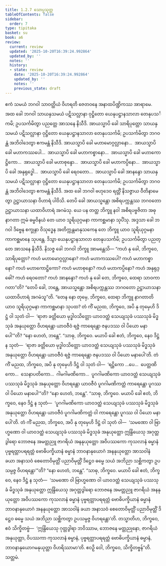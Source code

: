 ```yaml
---
title: 1.2.7 သောပ္ပသုတ္တ
tableOfContents: false
sidebar:
  order: 7
type: tipitaka
basket: su
book: a6
review:
  current: review
  updated: '2025-10-20T16:39:24.992864'
  updated_by: ''
  notes: ''
  history:
  - state: review
    date: '2025-10-20T16:39:24.992864'
    updated_by: ''
    notes: ''
    previous_state: draft
---
```



<DynamicBreadcrumb />


<ReviewStatus review={frontmatter.review} showDetails={true} />

<HypothesisAnnotation frontmatter={frontmatter} />

<Division number="17" book="a6" e="ch" v="16" p="264">

<Paragraph number="93" book="a6">
ဧကံ သမယံ ဘဂဝါ သာဝတ္ထိယံ ဝိဟရတိ ဇေတဝနေ အနာထပိဏ္ဍိကဿ အာရာမေ. အထ ခေါ ဘဂဝါ သာယနှသမယံ ပဋိသလ္လာနာ ဝုဋ္ဌိတော ယေနုပဋ္ဌာနသာလာ တေနုပသင်္ကမိ; ဥပသင်္ကမိတွာ ပညတ္တေ အာသနေ နိသီဒိ. အာယသ္မာပိ ခေါ သာရိပုတ္တော သာယနှသမယံ ပဋိသလ္လာနာ ဝုဋ္ဌိတော ယေနုပဋ္ဌာနသာလာ တေနုပသင်္ကမိ; ဥပသင်္ကမိတွာ ဘဂဝန္တံ အဘိဝါဒေတွာ ဧကမန္တံ နိသီဒိ. အာယသ္မာပိ ခေါ မဟာမောဂ္ဂလ္လာနော…  အာယသ္မာပိ ခေါ မဟာကဿပေါ…  အာယသ္မာပိ ခေါ မဟာကစ္စာနော…  အာယသ္မာပိ ခေါ မဟာကောဋ္ဌိကော…  အာယသ္မာပိ ခေါ မဟာစုန္ဒော…  အာယသ္မာပိ ခေါ မဟာကပ္ပိနော…  အာယသ္မာပိ ခေါ အနုရုဒ္ဓေါ…  အာယသ္မာပိ ခေါ ရေဝတော…  အာယသ္မာပိ ခေါ အာနန္ဒော သာယနှသမယံ ပဋိသလ္လာနာ ဝုဋ္ဌိတော ယေနုပဋ္ဌာနသာလာ တေနုပသင်္ကမိ; ဥပသင်္ကမိတွာ ဘဂဝန္တံ အဘိဝါဒေတွာ ဧကမန္တံ နိသီဒိ. အထ ခေါ ဘဂဝါ ဗဟုဒေဝ ရတ္တိံ နိသဇ္ဇာယ ဝီတိနာမေတွာ ဥဋ္ဌာယာသနာ ဝိဟာရံ ပါဝိသိ. တေပိ ခေါ အာယသ္မန္တော အစိရပက္ကန္တဿ ဘဂဝတော ဥဋ္ဌာယာသနာ ယထာဝိဟာရံ အဂမံသု. ယေ ပန တတ္ထ ဘိက္ခူ နဝါ အစိရပဗ္ဗဇိတာ အဓုနာဂတာ ဣမံ ဓမ္မဝိနယံ တေ ယာဝ သူရိယုဂ္ဂမနာ ကာကစ္ဆမာနာ သုပိံသု. အဒ္ဒသာ ခေါ ဘဂဝါ ဒိဗ္ဗေန စက္ခုနာ ဝိသုဒ္ဓေန အတိက္ကန္တမာနုသကေန တေ ဘိက္ခူ ယာဝ သူရိယုဂ္ဂမနာ ကာကစ္ဆမာနေ သုပန္တေ. ဒိသွာ ယေနုပဋ္ဌာနသာလာ တေနုပသင်္ကမိ; ဥပသင်္ကမိတွာ ပညတ္တေ အာသနေ နိသီဒိ. နိသဇ္ဇ ခေါ ဘဂဝါ ဘိက္ခူ အာမန္တေသိ—
</Paragraph>

<Paragraph number="94" book="a6">
“ကဟံ နု ခေါ, ဘိက္ခဝေ, သာရိပုတ္တော? ကဟံ မဟာမောဂ္ဂလ္လာနော? ကဟံ မဟာကဿပေါ? ကဟံ မဟာကစ္စာနော? ကဟံ မဟာကောဋ္ဌိကော? ကဟံ မဟာစုန္ဒော? ကဟံ မဟာကပ္ပိနော? ကဟံ အနုရုဒ္ဓေါ? ကဟံ ရေဝတော? ကဟံ အာနန္ဒော? ကဟံ နု ခေါ တေ, ဘိက္ခဝေ, ထေရာ သာဝကာ ဂတာ”တိ? “တေပိ ခေါ, ဘန္တေ, အာယသ္မန္တော အစိရပက္ကန္တဿ ဘဂဝတော ဥဋ္ဌာယာသနာ ယထာဝိဟာရံ အဂမံသူ”တိ. “တေန နော တုမှေ, ဘိက္ခဝေ, ထေရာ ဘိက္ခူ နာဂတာတိ ယာဝ သူရိယုဂ္ဂမနာ ကာကစ္ဆမာနာ သုပထ? တံ ကိံ မညထ, ဘိက္ခဝေ, အပိ နု တုမှေဟိ ဒိဋ္ဌံ ဝါ သုတံ ဝါ—  ‘ရာဇာ ခတ္တိယော မုဒ္ဓါဝသိတ္တော ယာဝဒတ္ထံ သေယျသုခံ ပဿသုခံ မိဒ္ဓသုခံ အနုယုတ္တော ဝိဟရန္တော ယာဝဇီဝံ ရဇ္ဇံ ကာရေန္တော ဇနပဒဿ ဝါ ပိယော မနာပေါ’”တိ? “နော ဟေတံ, ဘန္တေ”. “သာဓု, ဘိက္ခဝေ. မယာပိ ခေါ ဧတံ, ဘိက္ခဝေ, နေဝ ဒိဋ္ဌံ န သုတံ—  ‘ရာဇာ ခတ္တိယော မုဒ္ဓါဝသိတ္တော ယာဝဒတ္ထံ သေယျသုခံ ပဿသုခံ မိဒ္ဓသုခံ အနုယုတ္တော ဝိဟရန္တော ယာဝဇီဝံ ရဇ္ဇံ ကာရေန္တော ဇနပဒဿ ဝါ ပိယော မနာပေါ’တိ.
</Paragraph>

<Paragraph number="95" book="a6">
တံ ကိံ မညထ, ဘိက္ခဝေ, အပိ နု တုမှေဟိ ဒိဋ္ဌံ ဝါ သုတံ ဝါ—  ‘ရဋ္ဌိကော …ပေ…  ပေတ္တဏိကော…  သေနာပတိကော…  ဂါမဂါမဏိကော…  ပူဂဂါမဏိကော ယာဝဒတ္ထံ သေယျသုခံ ပဿသုခံ မိဒ္ဓသုခံ အနုယုတ္တော ဝိဟရန္တော ယာဝဇီဝံ ပူဂဂါမဏိကတ္တံ ကာရေန္တော ပူဂဿ ဝါ ပိယော မနာပေါ’”တိ? “နော ဟေတံ, ဘန္တေ”. “သာဓု, ဘိက္ခဝေ. မယာပိ ခေါ ဧတံ, ဘိက္ခဝေ, နေဝ ဒိဋ္ဌံ န သုတံ—  ‘ပူဂဂါမဏိကော ယာဝဒတ္ထံ သေယျသုခံ ပဿသုခံ မိဒ္ဓသုခံ အနုယုတ္တော ဝိဟရန္တော ယာဝဇီဝံ ပူဂဂါမဏိကတ္တံ ဝါ ကာရေန္တော ပူဂဿ ဝါ ပိယော မနာပေါ’တိ.
</Paragraph>

<Paragraph number="96" book="a6">
တံ ကိံ မညထ, ဘိက္ခဝေ, အပိ နု တုမှေဟိ ဒိဋ္ဌံ ဝါ သုတံ ဝါ—  ‘သမဏော ဝါ ဗြာဟ္မဏော ဝါ ယာဝဒတ္ထံ သေယျသုခံ ပဿသုခံ မိဒ္ဓသုခံ အနုယုတ္တော ဣန္ဒြိယေသု အဂုတ္တဒွါရော ဘောဇနေ အမတ္တညူ ဇာဂရိယံ အနနုယုတ္တော အဝိပဿကော ကုသလာနံ ဓမ္မာနံ ပုဗ္ဗရတ္တာပရရတ္တံ ဗောဓိပက္ခိယာနံ ဓမ္မာနံ ဘာဝနာနုယောဂံ အနနုယုတ္တော အာသဝါနံ ခယာ အနာသဝံ စေတောဝိမုတ္တိံ ပညာဝိမုတ္တိံ ဒိဋ္ဌေဝ ဓမ္မေ သယံ အဘိညာ သစ္ဆိကတွာ ဥပသမ္ပဇ္ဇ ဝိဟရန္တော’”တိ? “နော ဟေတံ, ဘန္တေ”. “သာဓု, ဘိက္ခဝေ. မယာပိ ခေါ ဧတံ, ဘိက္ခဝေ, နေဝ ဒိဋ္ဌံ န သုတံ—  ‘သမဏော ဝါ ဗြာဟ္မဏော ဝါ ယာဝဒတ္ထံ သေယျသုခံ ပဿသုခံ မိဒ္ဓသုခံ အနုယုတ္တော ဣန္ဒြိယေသု အဂုတ္တဒွါရော ဘောဇနေ အမတ္တညူ ဇာဂရိယံ အနနုယုတ္တော အဝိပဿကော ကုသလာနံ ဓမ္မာနံ ပုဗ္ဗရတ္တာပရရတ္တံ ဗောဓိပက္ခိယာနံ ဓမ္မာနံ ဘာဝနာနုယောဂံ အနနုယုတ္တော အာသဝါနံ ခယာ အနာသဝံ စေတောဝိမုတ္တိံ ပညာဝိမုတ္တိံ ဒိဋ္ဌေဝ ဓမ္မေ သယံ အဘိညာ သစ္ဆိကတွာ ဥပသမ္ပဇ္ဇ ဝိဟရန္တော’တိ.
</Paragraph>

<Paragraph number="97" book="a6">
တသ္မာတိဟ, ဘိက္ခဝေ, ဧဝံ သိက္ခိတဗ္ဗံ—  ‘ဣန္ဒြိယေသု ဂုတ္တဒွါရာ ဘဝိဿာမ, ဘောဇနေ မတ္တညုနော, ဇာဂရိယံ အနုယုတ္တာ, ဝိပဿကာ ကုသလာနံ ဓမ္မာနံ, ပုဗ္ဗရတ္တာပရရတ္တံ ဗောဓိပက္ခိယာနံ ဓမ္မာနံ, ဘာဝနာနုယောဂမနုယုတ္တာ ဝိဟရိဿာမာ’တိ. ဧဝဉှိ ဝေါ, ဘိက္ခဝေ, သိက္ခိတဗ္ဗန်”တိ.

</Paragraph>
</Division>

<Paragraph number="98" type="center" book="a6">
သတ္တမံ.
</Paragraph>